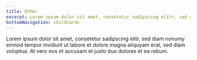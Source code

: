 ```yaml
---
title: Other
excerpt: Lorem ipsum dolor sit amet, consetetur sadipscing elitr, sed diam nonumy eirmod tempor invidunt ut labore.
bottomNavigation: childCards
---
```


Lorem ipsum dolor sit amet, consetetur sadipscing elitr, sed diam nonumy eirmod tempor invidunt ut labore et dolore magna aliquyam erat, sed diam voluptua. At vero eos et accusam et justo duo dolores et ea rebum.
